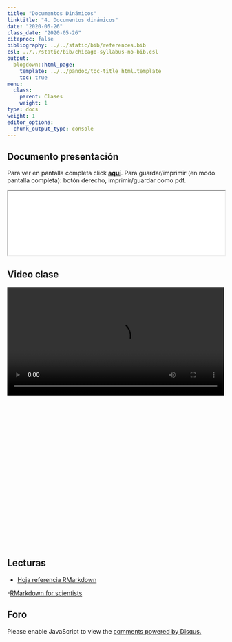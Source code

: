 ```yaml
---
title: "Documentos Dinámicos"
linktitle: "4. Documentos dinámicos"
date: "2020-05-26"
class_date: "2020-05-26"
citeproc: false
bibliography: ../../static/bib/references.bib
csl: ../../static/bib/chicago-syllabus-no-bib.csl
output:
  blogdown::html_page:
    template: ../../pandoc/toc-title_html.template
    toc: true
menu:
  class:
    parent: Clases
    weight: 1
type: docs
weight: 1
editor_options:
  chunk_output_type: console
---
```


## Documento presentación

<span class="sidenote">Para ver en pantalla completa click [**aquí**](). Para guardar/imprimir (en modo pantalla completa): botón derecho, imprimir/guardar como pdf. </span>

<iframe src=  height="550" width=100% allowfullscreen="true">
</iframe>

## Video clase

<div style="width: 100%; height: 600px; overflow: hidden;">
<video  style="width: 100%;" controls>
<source src=" " type="video/mp4">
</video>
</div>

## Lecturas

- [Hoja referencia RMarkdown](https://rstudio.com/wp-content/uploads/2015/03/rmarkdown-spanish.pdf)

-[RMarkdown for scientists](https://rmd4sci.njtierney.com/)

## Foro

<div id="disqus_thread"></div>
<script>
(function() { // DON'T EDIT BELOW THIS LINE
var d = document, s = d.createElement('script');
s.src = 'https://cienciasocialabierta-netlify-app.disqus.com/embed.js';
s.setAttribute('data-timestamp', +new Date());
(d.head || d.body).appendChild(s);
})();
</script>
<noscript>Please enable JavaScript to view the <a href="https://disqus.com/?ref_noscript">comments powered by Disqus.</a></noscript>

